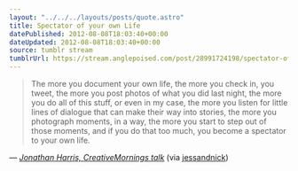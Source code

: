 ```yaml
---
layout: "../../../layouts/posts/quote.astro"
title: Spectator of your own Life
datePublished: 2012-08-08T18:03:40+00:00
dateUpdated: 2012-08-08T18:03:40+00:00
source: tumblr stream
tumblrUrl: https://stream.anglepoised.com/post/28991724198/spectator-of-your-own-life-the-more-you-document
---
```


> The more you document your own life, the more you check in, you tweet, the more you post photos of what you did last night, the more you do all of this stuff, or even in my case, the more you listen for little lines of dialogue that can make their way into stories, the more you photograph moments, in a way, the more you start to step out of those moments, and if you do that too much, you become a spectator to your own life.

— <cite>[Jonathan Harris, _CreativeMornings talk_](http://www.swiss-miss.com/2012/08/spectator-of-your-own-life.html)</cite> (via <a href="http://tumblr.nickandjess.co.uk/">jessandnick</a>)
